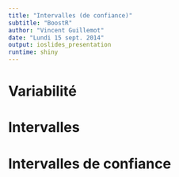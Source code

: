 ```yaml
---
title: "Intervalles (de confiance)"
subtitle: "BoostR"
author: "Vincent Guillemot"
date: "Lundi 15 sept. 2014"
output: ioslides_presentation
runtime: shiny
---
```


# Variabilité

# Intervalles

# Intervalles de confiance

